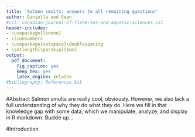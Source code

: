 ```yaml
---
title: 'Salmon smolts: answers to all remaining questions'
author: Daniella and Sean
#csl: canadian-journal-of-fisheries-and-aquatic-sciences.csl
header-includes:
- \usepackage{lineno}
- \linenumbers
- \usepackage{setspace}\doublespacing
- \setlength{\parskip}{1em}
output:
  pdf_document:
    fig_caption: yes
    keep_tex: yes
    latex_engine: xelatex
#bibliography: References.bib
---
```


#Abstract
Salmon smolts are really cool, obviously. However, we also lack a full understanding of why they do what they do. Here we fill in that knowledge gap with some data, which we manipulate, analyze, and display in R markdown. Buckle up...


#Introduction

